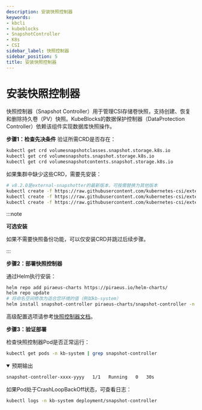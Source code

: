 ```yaml
---
description: 安装快照控制器
keywords:
- kbcli
- kubeblocks
- SnapshotController
- K8s
- CSI
sidebar_label: 快照控制器
sidebar_position: 5
title: 安装快照控制器
---
```

# 安装快照控制器

快照控制器（Snapshot Controller）用于管理CSI存储卷快照，支持创建、恢复和删除持久卷（PV）快照。KubeBlocks的数据保护控制器（DataProtection Controller）依赖该组件实现数据库快照操作。

**步骤1：检查先决条件**
验证所需CRD是否存在：

```bash
kubectl get crd volumesnapshotclasses.snapshot.storage.k8s.io
kubectl get crd volumesnapshots.snapshot.storage.k8s.io
kubectl get crd volumesnapshotcontents.snapshot.storage.k8s.io
```

如果集群中缺少这些CRD，需要先安装：

```bash
# v8.2.0是external-snapshotter的最新版本，可按需替换为其他版本
kubectl create -f https://raw.githubusercontent.com/kubernetes-csi/external-snapshotter/v8.2.0/client/config/crd/snapshot.storage.k8s.io_volumesnapshotclasses.yaml
kubectl create -f https://raw.githubusercontent.com/kubernetes-csi/external-snapshotter/v8.2.0/client/config/crd/snapshot.storage.k8s.io_volumesnapshots.yaml
kubectl create -f https://raw.githubusercontent.com/kubernetes-csi/external-snapshotter/v8.2.0/client/config/crd/snapshot.storage.k8s.io_volumesnapshotcontents.yaml
```

:::note

**可选安装**

如果不需要快照备份功能，可以仅安装CRD并跳过后续步骤。

:::

**步骤2：部署快照控制器**

通过Helm执行安装：

```bash
helm repo add piraeus-charts https://piraeus.io/helm-charts/
helm repo update
# 将命名空间修改为适合您环境的值（例如kb-system）
helm install snapshot-controller piraeus-charts/snapshot-controller -n kb-system --create-namespace
```

高级配置选项请参考[快照控制器文档](https://artifacthub.io/packages/helm/piraeus-charts/snapshot-controller#configuration)。

**步骤3：验证部署**

检查快照控制器Pod是否正常运行：

```bash
kubectl get pods -n kb-system | grep snapshot-controller
```

<details open>

<summary>预期输出</summary>

```bash
snapshot-controller-xxxx-yyyy   1/1   Running   0   30s
```

</details>

如果Pod处于CrashLoopBackOff状态，可查看日志：

```bash
kubectl logs -n kb-system deployment/snapshot-controller
```